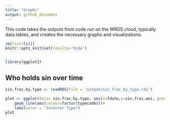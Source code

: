 ```yaml
---
title: "Graphs"
output: github_document
---
```


This code takes the outputs from code run on the WRDS cloud, typically data.tables, and creates the necessary graphs and visualizations.

```r
rm(list=ls())
knitr::opts_knit$set(results='hide')


library(ggplot2)
```

## Who holds sin over time

```r
sin.frac.by.type <- readRDS(file = 'output/sin_frac_by_type.rds')
```

```r
plot <- ggplot(data= sin.frac.by.type, aes(x=fdate,y=sin.frac.wei, group = factor(typecode)))+
    geom_line(aes(colour=factor(typecode)))+
    labs(color = "Investor Type")
plot
```

